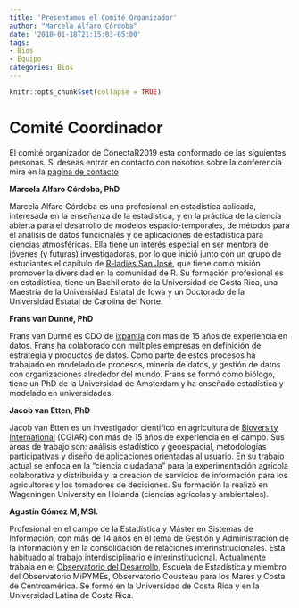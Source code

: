 ```yaml
---
title: 'Presentamos el Comité Organizador'
author: "Marcela Alfaro Córdoba"
date: '2018-01-18T21:15:03-05:00'
tags:
- Bios
- Equipo
categories: Bios
---
```


```r
knitr::opts_chunk$set(collapse = TRUE)
```

# Comité Coordinador

El comité organizador de ConectaR2019 esta conformado de las siguientes personas. Si deseas entrar en contacto con nosotros sobre la conferencia mira en la [pagina de contacto](/contacto) 

**Marcela Alfaro Córdoba, PhD**

Marcela Alfaro Córdoba es una profesional en estadística aplicada, interesada en la enseñanza de la estadística, y en la práctica de la ciencia abierta para el desarrollo de modelos espacio-temporales, de métodos para el análisis de datos funcionales y de aplicaciones de estadística para ciencias atmosféricas. Ella tiene un interés especial en ser mentora de jóvenes (y futuras) investigadoras, por lo que inició junto con un grupo de estudiantes el capítulo de [R-ladies San José](https://www.meetup.com/es-ES/rladies-san-jose/), que tiene como misión promover la diversidad en la comunidad de R. Su formación profesional es en estadística, tiene un Bachillerato de la Universidad de Costa Rica, una Maestría de la Universidad Estatal de Iowa y un Doctorado de la Universidad Estatal de Carolina del Norte.

**Frans van Dunné, PhD**

Frans van Dunné es CDO de [ixpantia](https://www.ixpantia.com) con mas de 15 años de experiencia en datos. Frans ha colaborado con múltiples empresas en definición de estrategia y productos de datos. Como parte de estos procesos ha trabajado en modelado de procesos, minería de datos, y gestión de datos con organizaciones alrededor del mundo. Frans se formó como biólogo, tiene un PhD de la Universidad de Amsterdam y ha enseñado estadística y modelado en universidades.

**Jacob van Etten, PhD**

Jacob van Etten es un investigador científico en agricultura de [Bioversity International](https://www.bioversityinternational.org) (CGIAR) con más de 15 años de experiencia en el campo. Sus áreas de trabajo son: análisis estadístico y geoespacial, metodologías participativas y diseño de aplicaciones orientadas al usuario. En su trabajo actual se enfoca en la "ciencia ciudadana" para la experimentación agrícola colaborativa y distribuida y la creación de servicios de información para los agricultores y los tomadores de decisiones. Su formación la realizó en Wageningen University en
Holanda (ciencias agrícolas y ambientales).

**Agustín Gómez M, MSI.**

Profesional en el campo de la Estadística y Máster en Sistemas de Información, con más de 14 años en el tema de Gestión y Administración de la información y en la consolidación de relaciones interinstitucionales. Está habituado al trabajo interdisciplinario e interinstitucional. Actualmente trabaja en el [Observatorio del Desarrollo](http://www.odd.ucr.ac.cr), Escuela de Estadística y miembro del Observatorio MiPYMEs, Observatorio Cousteau para los Mares y Costa de Centroamérica. Se formó en la Universidad de Costa Rica y en la Universidad Latina de Costa Rica. 

